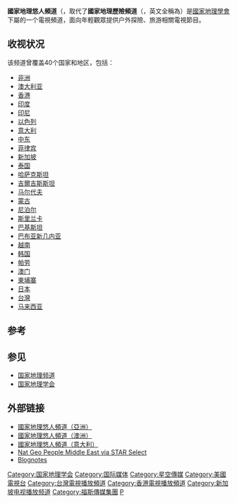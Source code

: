 {{expand|time=2014-03-04T06:06:56+00:00}}
{{unreferenced|time=2014-03-04T06:06:56+00:00}}
{{頻道資訊
| 頻道名稱         = 國家地理悠人頻道<br/>{{lang|en|'''Nat Geo People'''}}
| 頻道圖片檔案     = New NatGeo People logo.svg
| 頻道圖片尺寸     = 200px
| 頻道圖片名稱     = 國家地理悠人頻道
| 所屬國家         = {{SIN}}
| 播放地區         = 總部[[香港|香港]]及[[亞洲|亞洲]]各地
| 總部所在         = {{HK}}
| 頻道語言         = 
| 開播日期         = 2014年3月1日
| 停播日期         = 2021年10月1日 (全球) 
| 收視率           = 
| 收視率調查時間   = 
| 收視率資料來源   = 
| 頻道口號         = 
| 擁有者           = [[國家地理學會|國家地理學會]]
| 持股者           = 
| 前頻道名稱       = 國家地理歷險頻道<br/>{{lang-en|'''Nat Geo Adventure'''}}
| 被取代名稱       = 國家地理悠人頻道<br/>{{lang-en|'''Nat Geo People'''}}
| 集團同類頻道     = 
| 重播服務頻道     = 
| 頻道官方網站     = 
| 備註             = }}
'''國家地理悠人頻道'''（{{lang-en|'''Nat Geo People'''}}，取代了'''國家地理歷險頻道'''（{{lang-en|'''Nat Geo Adventure'''}}，英文全稱為{{lang-en|'''National Geographic Adventure'''}}）是[[國家地理學會|國家地理學會]]下屬的一个電視頻道，面向年輕觀眾提供户外探險、旅游相關電視節目。

== 收视状况 ==
该频道曾覆盖40个国家和地区，包括：

* [[非洲|非洲]]
* [[澳大利亚|澳大利亚]]
* [[香港|香港]]
* [[印度|印度]]
* [[印尼|印尼]]
* [[以色列|以色列]]
* [[意大利|意大利]]
* [[中东|中东]]
* [[菲律宾|菲律宾]]
* [[新加坡|新加坡]]
* [[泰国|泰国]]
* [[哈萨克斯坦|哈萨克斯坦]]
* [[吉爾吉斯斯坦|吉爾吉斯斯坦]]
* [[马尔代夫|马尔代夫]]
* [[蒙古|蒙古]]
* [[尼泊尔|尼泊尔]]
* [[斯里兰卡|斯里兰卡]]
* [[巴基斯坦|巴基斯坦]]
* [[巴布亚新几内亚|巴布亚新几内亚]]
* [[越南|越南]]
* [[韩国|韩国]]
* [[帕劳|帕劳]]
* [[澳门|澳门]]
* [[柬埔寨|柬埔寨]]
* [[日本|日本]]
* [[台灣|台灣]]
*[[马来西亚|马来西亚]]

== 参考 ==
{{Reflist}}

== 参见 ==
* [[国家地理频道|国家地理频道]]
* [[国家地理学会|国家地理学会]]

== 外部链接 ==
* [http://natgeotv.com/asia/ngp 國家地理悠人頻道（亞洲）]{{Wayback|url=http://natgeotv.com/asia/ngp |date=20180206131451 }}{{en}}
* [http://www.natgeopeople.com.au 國家地理悠人頻道（澳洲）]{{Dead link|date=2020年2月 |bot=InternetArchiveBot |fix-attempted=yes }}{{en}}
* [http://www.natgeopeople.it 國家地理悠人頻道（意大利）]{{dead link|date=2017年12月 |bot=InternetArchiveBot |fix-attempted=yes }}{{it}}
* [http://www.starselect.com/channels/natgeo_ad.html Nat Geo People Middle East via STAR Select]{{Wayback|url=http://www.starselect.com/channels/natgeo_ad.html |date=20081218193137 }}
* [http://www.natgeopeopletv.com.au/blog Blognotes]{{dead link|date=2017年12月 |bot=InternetArchiveBot |fix-attempted=yes }}

{{霍士國際頻道列表}}

[[Category:国家地理学会|Category:国家地理学会]]
[[Category:国际媒体|Category:国际媒体]]
[[Category:星空傳媒|Category:星空傳媒]]
[[Category:美國電視台|Category:美國電視台]]
[[Category:台灣電視播放頻道|Category:台灣電視播放頻道]]
[[Category:香港電視播放頻道|Category:香港電視播放頻道]]
[[Category:新加坡电视播放频道|Category:新加坡电视播放频道]]
[[Category:福斯傳媒集團|Category:福斯傳媒集團]]
[[Category:國家地理頻道|P]]
